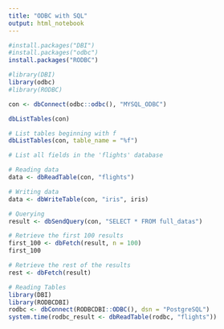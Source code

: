```yaml
---
title: "ODBC with SQL"
output: html_notebook
---
```

```r
#install.packages("DBI")
#install.packages("odbc")
install.packages("RODBC")
```

```r
#library(DBI)
library(odbc)
#library(RODBC)
```

```r
con <- dbConnect(odbc::odbc(), "MYSQL_ODBC")
```

```r
dbListTables(con)

# List tables beginning with f
dbListTables(con, table_name = "%f")

# List all fields in the 'flights' database
```

```r
# Reading data
data <- dbReadTable(con, "flights")
```

```r
# Writing data
data <- dbWriteTable(con, "iris", iris)
```

```r
# Querying
result <- dbSendQuery(con, "SELECT * FROM full_datas")

# Retrieve the first 100 results
first_100 <- dbFetch(result, n = 100)
first_100

# Retrieve the rest of the results
rest <- dbFetch(result)
```

```r
# Reading Tables
library(DBI)
library(RODBCDBI)
rodbc <- dbConnect(RODBCDBI::ODBC(), dsn = "PostgreSQL")
system.time(rodbc_result <- dbReadTable(rodbc, "flights"))
```

